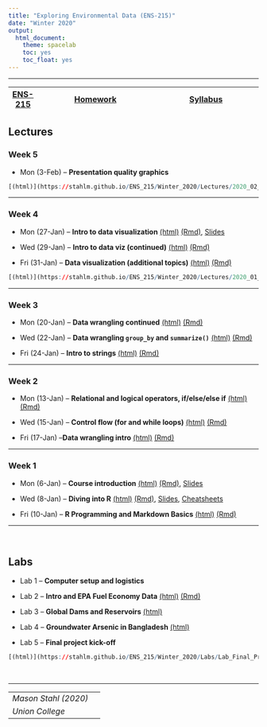 ```yaml
---
title: "Exploring Environmental Data (ENS-215)"
date: "Winter 2020"
output:
  html_document:
    theme: spacelab
    toc: yes
    toc_float: yes
---
```


<!-- Global site tag (gtag.js) - Google Analytics -->
<script async src="https://www.googletagmanager.com/gtag/js?id=UA-137229217-1"></script>
<script>
  window.dataLayer = window.dataLayer || [];
  function gtag(){dataLayer.push(arguments);}
  gtag('js', new Date());

  gtag('config', 'UA-137229217-1');
</script>

***
|  [ENS-215](https://stahlm.github.io/ENS_215/Winter_2020/Home.html) | [Homework](https://stahlm.github.io/ENS_215/Winter_2020/HW.html) | [Syllabus](https://stahlm.github.io/ENS_215/Winter_2020/Syllabus.html) |
|---|------------|-----------|


## Lectures 

### Week 5
+ Mon (3-Feb) -- **Presentation quality graphics**
```r
[(html)](https://stahlm.github.io/ENS_215/Winter_2020/Lectures/2020_02_03.html)  [(Rmd)](https://raw.githubusercontent.com/stahlm/stahlm.github.io/master/ENS_215/Winter_2020/Lectures/2020_02_03.Rmd), [(Slides)](https://stahlm.github.io/ENS_215/Documents/Data_vis_slides.pdf), [Article by Kelleher and Wagener (2011)](https://github.com/stahlm/stahlm.github.io/raw/master/ENS_215/Documents/ems2011%20kelleher%20and%20wagener.pdf) 
```


***

### Week 4
+ Mon (27-Jan) -- **Intro to data visualization**
[(html)](https://stahlm.github.io/ENS_215/Winter_2020/Lectures/2020_01_27_Intro_data_viz.html)  [(Rmd)](https://raw.githubusercontent.com/stahlm/stahlm.github.io/master/ENS_215/Winter_2020/Lectures/2020_01_27_Intro_data_viz.Rmd), [Slides](https://stahlm.github.io/ENS_215/Winter_2020/Lectures/2020_01_27_slides.html) 

+ Wed (29-Jan) -- **Intro to data viz (continued)**
[(html)](https://stahlm.github.io/ENS_215/Winter_2020/Lectures/2020_01_29_Intro_data_viz.html)  [(Rmd)](https://raw.githubusercontent.com/stahlm/stahlm.github.io/master/ENS_215/Winter_2020/Lectures/2020_01_29_Intro_data_viz.Rmd)

+ Fri (31-Jan) -- **Data visualization (additional topics)**
[(html)](https://stahlm.github.io/ENS_215/Winter_2020/Lectures/2020_01_31_Data_viz.html)  [(Rmd)](https://raw.githubusercontent.com/stahlm/stahlm.github.io/master/ENS_215/Winter_2020/Lectures/2020_01_31_Data_viz.Rmd) 


```r
[(html)](https://stahlm.github.io/ENS_215/Winter_2020/Lectures/2020_01_31_Data_viz.html)  [(Rmd)](https://raw.githubusercontent.com/stahlm/stahlm.github.io/master/ENS_215/Winter_2020/Lectures/2020_01_31_Data_viz.Rmd) 

```


***

### Week 3
+ Mon (20-Jan) -- **Data wrangling continued** 
[(html)](https://stahlm.github.io/ENS_215/Winter_2020/Lectures/2020_01_20_Data_manipulation_cont.html)  [(Rmd)](https://raw.githubusercontent.com/stahlm/stahlm.github.io/master/ENS_215/Winter_2020/Lectures/2020_01_20_Data_manipulation_cont.Rmd)  

+ Wed (22-Jan) -- **Data wrangling `group_by` and `summarize()`**
[(html)](https://stahlm.github.io/ENS_215/Winter_2020/Lectures/2020_01_22.html)  [(Rmd)](https://raw.githubusercontent.com/stahlm/stahlm.github.io/master/ENS_215/Winter_2020/Lectures/2020_01_22.Rmd) 

+ Fri (24-Jan) -- **Intro to strings** 
[(html)](https://stahlm.github.io/ENS_215/Winter_2020/Lectures/2020_01_24_strings.html)  [(Rmd)](https://raw.githubusercontent.com/stahlm/stahlm.github.io/master/ENS_215/Winter_2020/Lectures/2020_01_24_strings.Rmd)  



***

### Week 2
+ Mon (13-Jan) -- **Relational and logical operators, if/else/else if** 
[(html)](https://stahlm.github.io/ENS_215/Winter_2020/Lectures/2020_01_13_R_basics_cont.html)  [(Rmd)](https://raw.githubusercontent.com/stahlm/stahlm.github.io/master/ENS_215/Winter_2020/Lectures/2020_01_13_R_basics_cont.Rmd)

+ Wed (15-Jan) -- **Control flow (for and while loops)**
[(html)](https://stahlm.github.io/ENS_215/Winter_2020/Lectures/2020_01_15_R_basic_loops.html)  [(Rmd)](https://raw.githubusercontent.com/stahlm/stahlm.github.io/master/ENS_215/Winter_2020/Lectures/2020_01_15_R_basic_loops.Rmd)

+ Fri (17-Jan) --**Data wrangling intro**
[(html)](https://stahlm.github.io/ENS_215/Winter_2020/Lectures/2020_01_17_Data_manipulation.html)  [(Rmd)](https://raw.githubusercontent.com/stahlm/stahlm.github.io/master/ENS_215/Winter_2020/Lectures/2020_01_17_Data_manipulation.Rmd)




***

### Week 1
+ Mon (6-Jan) -- **Course introduction** [(html)](https://stahlm.github.io/ENS_215/Winter_2020/Lectures/2020_01_06_L1.html) [(Rmd)](https://raw.githubusercontent.com/stahlm/stahlm.github.io/master/ENS_215/Winter_2020/Lectures/2020_01_06_L1.Rmd), [Slides](https://stahlm.github.io/ENS_215/Winter_2020/Lectures/Intro_Survey.html)  

+ Wed (8-Jan) -- **Diving into R** [(html)](https://stahlm.github.io/ENS_215/Winter_2020/Lectures/2020_01_08_L1_diving_in.html) [(Rmd)](https://raw.githubusercontent.com/stahlm/stahlm.github.io/master/ENS_215/Winter_2020/Lectures/2020_01_08_L1_diving_in.Rmd), [Slides](https://stahlm.github.io/ENS_215/Winter_2020/Lectures/2020_01_08_Slides.html), [Cheatsheets](https://stahlm.github.io/ENS_215/Resources/Cheatsheets_all.pdf)

+ Fri (10-Jan) -- **R Programming and Markdown Basics**
[(html)](https://stahlm.github.io/ENS_215/Winter_2020/Lectures/2020_01_10_R_basics.html) [(Rmd)](https://raw.githubusercontent.com/stahlm/stahlm.github.io/master/ENS_215/Winter_2020/Lectures/2020_01_10_R_basics.Rmd)


***
<br/>

## Labs
+ Lab 1 -- **Computer setup and logistics**

+ Lab 2 -- **Intro and EPA Fuel Economy Data** 
[(html)](https://stahlm.github.io/ENS_215/Winter_2020/Labs/Lab_EPA_Fuel_Economy.html) [(Rmd)](https://raw.githubusercontent.com/stahlm/stahlm.github.io/master/ENS_215/Winter_2020/Labs/Lab_EPA_Fuel_Economy.Rmd)  

+ Lab 3 -- **Global Dams and Reservoirs** [(html)](https://stahlm.github.io/ENS_215/Winter_2020/Labs/Lab_Global_Dams.html)  

+ Lab 4 -- **Groundwater Arsenic in Bangladesh** 
[(html)](https://stahlm.github.io/ENS_215/Winter_2020/Labs/Lab_Bangladesh_Arsenic.html)

+ Lab 5 -- **Final project kick-off** 


```r
[(html)](https://stahlm.github.io/ENS_215/Winter_2020/Labs/Lab_Final_Project.html)
```


<br/>

***
| | |
|--|--|
| _Mason Stahl (2020)_ |  |
| _Union College_ | |